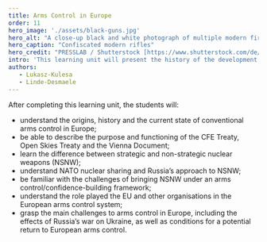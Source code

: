```yaml
---
title: Arms Control in Europe
order: 11
hero_image: './assets/black-guns.jpg'
hero_alt: "A close-up black and white photograph of multiple modern firearms stacked together, showing detailed views of barrels, rail systems, grips, and various attachments."
hero_caption: "Confiscated modern rifles"
hero_credit: "PRESSLAB / Shutterstock [https://www.shutterstock.com/de/image-photo/details-many-confiscated-modern-rifles-supplied-420516208](https://www.shutterstock.com/de/image-photo/details-many-confiscated-modern-rifles-supplied-420516208)"
intro: 'This learning unit will present the history of the development of the European arms control architecture, outline its main components and discuss its gradual unravelling, addressing conventional and nuclear dimensions. It will also examine the role of the European Union. Lastly, it will discuss the factors which may lead to a return of arms control.'
authors:
   - Lukasz-Kulesa
   - Linde-Desmaele
---
```


After completing this learning unit, the students will:
- understand the origins, history and the current state of conventional arms control in Europe;
- be able to describe the purpose and functioning of the CFE Treaty, Open Skies Treaty and the Vienna Document;
- learn the difference between strategic and non-strategic nuclear weapons (NSNW);
- understand NATO nuclear sharing and Russia’s approach to NSNW;
- be familiar with the challenges of bringing NSNW under an arms control/confidence-building framework;
- understand the role played the EU and other organisations in the European arms control system;
- grasp the main challenges to arms control in Europe, including the effects of Russia’s war on Ukraine, as well as conditions for a potential return to European arms control.
